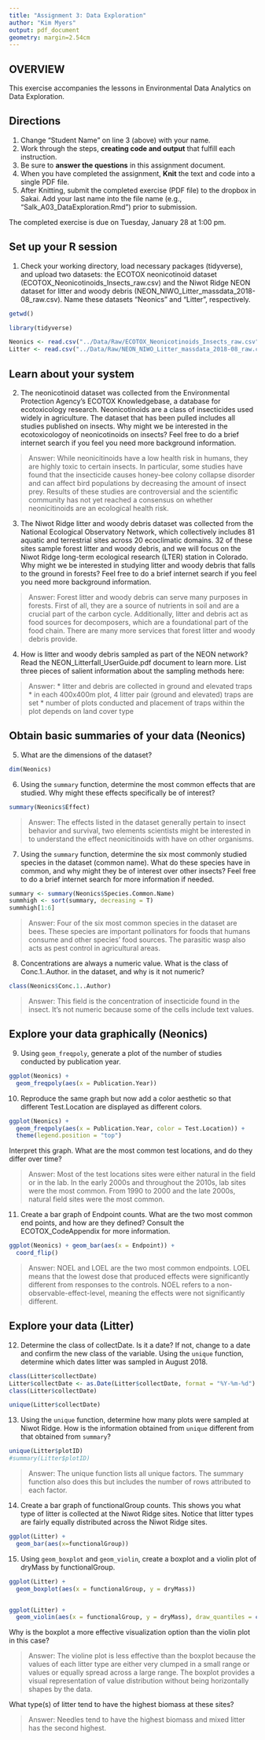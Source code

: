 ```yaml
---
title: "Assignment 3: Data Exploration"
author: "Kim Myers"
output: pdf_document
geometry: margin=2.54cm
---
```


## OVERVIEW

This exercise accompanies the lessons in Environmental Data Analytics on Data Exploration. 

## Directions
1. Change "Student Name" on line 3 (above) with your name.
3. Work through the steps, **creating code and output** that fulfill each instruction.
4. Be sure to **answer the questions** in this assignment document.
6. When you have completed the assignment, **Knit** the text and code into a single PDF file.
8. After Knitting, submit the completed exercise (PDF file) to the dropbox in Sakai. Add your last name into the file name (e.g., "Salk_A03_DataExploration.Rmd") prior to submission.

The completed exercise is due on Tuesday, January 28 at 1:00 pm.


## Set up your R session

1. Check your working directory, load necessary packages (tidyverse), and upload two datasets: the ECOTOX neonicotinoid dataset (ECOTOX_Neonicotinoids_Insects_raw.csv) and the Niwot Ridge NEON dataset for litter and woody debris (NEON_NIWO_Litter_massdata_2018-08_raw.csv). Name these datasets "Neonics" and "Litter", respectively. 
```r
getwd()

library(tidyverse)

Neonics <- read.csv("../Data/Raw/ECOTOX_Neonicotinoids_Insects_raw.csv")
Litter <- read.csv("../Data/Raw/NEON_NIWO_Litter_massdata_2018-08_raw.csv")

```

## Learn about your system

2. The neonicotinoid dataset was collected from the Environmental Protection Agency's ECOTOX Knowledgebase, a database for ecotoxicology research. Neonicotinoids are a class of insecticides used widely in agriculture. The dataset that has been pulled includes all studies published on insects. Why might we be interested in the ecotoxicologoy of neonicotinoids on insects? Feel free to do a brief internet search if you feel you need more background information. 

> Answer: While neonicitinoids have a low health risk in humans, they are highly toxic to certain insects.  In particular, some studies have found that the insecticide causes honey-bee colony collapse disorder and can affect bird populations by decreasing the amount of insect prey.  Results of these studies are controversial and the scientific community has not yet reached a consensus on whether neonicitinoids are an ecological health risk.

3. The Niwot Ridge litter and woody debris dataset was collected from the National Ecological Observatory Network, which collectively includes 81 aquatic and terrestrial sites across 20 ecoclimatic domains. 32 of these sites sample forest litter and woody debris, and we will focus on the Niwot Ridge long-term ecological research (LTER) station in Colorado. Why might we be interested in studying litter and woody debris that falls to the ground in forests? Feel free to do a brief internet search if you feel you need more background information. 

> Answer: Forest litter and woody debris can serve many purposes in forests.  First of all, they are a source of nutrients in soil and are a crucial part of the carbon cycle.  Additionally, litter and debris act as food sources for decomposers, which are a foundational part of the food chain.  There are many more services that forest litter and woody debris provide.

4. How is litter and woody debris sampled as part of the NEON network? Read the NEON_Litterfall_UserGuide.pdf document to learn more. List three pieces of salient information about the sampling methods here: 

> Answer: 
* litter and debris are collected in ground and elevated traps
* in each 400x400m plot, 4 litter pair (ground and elevated) traps are set
* number of plots conducted and placement of traps within the plot depends on land cover type



## Obtain basic summaries of your data (Neonics)

5. What are the dimensions of the dataset?

```r
dim(Neonics)
```

6. Using the `summary` function, determine the most common effects that are studied. Why might these effects specifically be of interest?
```r
summary(Neonics$Effect)
```

> Answer: The effects listed in the dataset generally pertain to insect behavior and survival, two elements scientists might be interested in to understand the effect neonicitinoids with have on other organisms.

7. Using the `summary` function, determine the six most commonly studied species in the dataset (common name). What do these species have in common, and why might they be of interest over other insects? Feel free to do a brief internet search for more information if needed.

```r
summary <- summary(Neonics$Species.Common.Name)
summhigh <- sort(summary, decreasing = T)
summhigh[1:6]
```

> Answer: Four of the six most common species in the dataset are bees.  These species are important pollinators for foods that humans consume and other species' food sources.  The parasitic wasp also acts as pest control in agricultural areas.

8. Concentrations are always a numeric value. What is the class of Conc.1..Author. in the dataset, and why is it not numeric?

```r
class(Neonics$Conc.1..Author)
```

> Answer:  This field is the concentration of insecticide found in the insect.  It's not numeric because some of the cells include text values.



## Explore your data graphically (Neonics)

9. Using `geom_freqpoly`, generate a plot of the number of studies conducted by publication year. 
```r
ggplot(Neonics) +
  geom_freqpoly(aes(x = Publication.Year))
```

10. Reproduce the same graph but now add a color aesthetic so that different Test.Location are displayed as different colors.
```r
ggplot(Neonics) +
  geom_freqpoly(aes(x = Publication.Year, color = Test.Location)) +
  theme(legend.position = "top")
```

Interpret this graph. What are the most common test locations, and do they differ over time?

> Answer: Most of the test locations sites were either natural in the field or in the lab.  In the early 2000s and throughout the 2010s, lab sites were the most common.  From 1990 to 2000 and the late 2000s, natural field sites were the most common.

11. Create a bar graph of Endpoint counts. What are the two most common end points, and how are they defined? Consult the ECOTOX_CodeAppendix for more information. 

```r
ggplot(Neonics) + geom_bar(aes(x = Endpoint)) +
  coord_flip()
```

> Answer: 
>  NOEL and LOEL are the two most common endpoints.  LOEL means that the lowest dose that produced effects were significantly different from responses to the controls.  NOEL refers to a non-observable-effect-level, meaning the effects were not significantly different.

## Explore your data (Litter)

12. Determine the class of collectDate. Is it a date? If not, change to a date and confirm the new class of the variable. Using the `unique` function, determine which dates litter was sampled in August 2018. 
```r
class(Litter$collectDate)
Litter$collectDate <- as.Date(Litter$collectDate, format = "%Y-%m-%d")
class(Litter$collectDate)

unique(Litter$collectDate)
```

13. Using the `unique` function, determine how many plots were sampled at Niwot Ridge. How is the information obtained from `unique` different from that obtained from `summary`?

```r
unique(Litter$plotID)
#summary(Litter$plotID)
```

> Answer: The unique function lists all unique factors.  The summary function also does this but includes the number of rows attributed to each factor.

14. Create a bar graph of functionalGroup counts. This shows you what type of litter is collected at the Niwot Ridge sites. Notice that litter types are fairly equally distributed across the Niwot Ridge sites.
```r
ggplot(Litter) +
  geom_bar(aes(x=functionalGroup))
```

15. Using `geom_boxplot` and `geom_violin`, create a boxplot and a violin plot of dryMass by functionalGroup. 
```r
ggplot(Litter) +
  geom_boxplot(aes(x = functionalGroup, y = dryMass))


ggplot(Litter) +
  geom_violin(aes(x = functionalGroup, y = dryMass), draw_quantiles = c(0.25, 0.5, 0.75))
```

Why is the boxplot a more effective visualization option than the violin plot in this case?

> Answer: The violine plot is less effective than the boxplot because the values of each litter type are either very clumped in a small range or values or equally spread across a large range.  The boxplot provides a visual representation of value distribution without being horizontally shapes by the data.

What type(s) of litter tend to have the highest biomass at these sites? 

> Answer: Needles tend to have the highest biomass and mixed litter has the second highest.